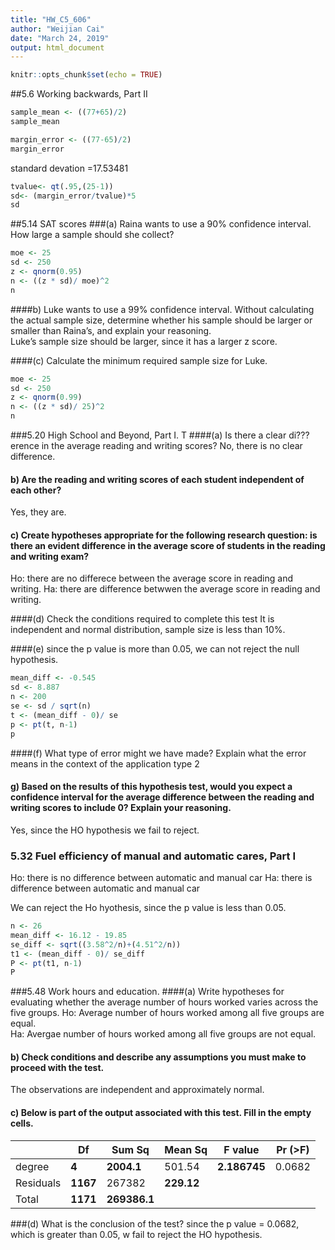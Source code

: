 ---
title: "HW_C5_606"
author: "Weijian Cai"
date: "March 24, 2019"
output: html_document
---

```{r setup, include=FALSE}
knitr::opts_chunk$set(echo = TRUE)
```
##5.6 Working backwards, Part II
```{r}
sample_mean <- ((77+65)/2)
sample_mean
```

```{r}
margin_error <- ((77-65)/2)
margin_error
```
standard devation =17.53481
```{r}
tvalue<- qt(.95,(25-1))
sd<- (margin_error/tvalue)*5
sd
```


##5.14 SAT scores
###(a) Raina wants to use a 90% confidence interval. How large a sample should she collect?
```{r}
moe <- 25
sd <- 250
z <- qnorm(0.95)
n <- ((z * sd)/ moe)^2
n
```

####b) Luke wants to use a 99% confidence interval. Without calculating the actual sample size, determine whether his sample should be larger or smaller than Raina's, and explain your reasoning.  
Luke's sample size should be larger, since it has a larger z score.  

####(c) Calculate the minimum required sample size for Luke.
```{r}
moe <- 25
sd <- 250
z <- qnorm(0.99)
n <- ((z * sd)/ 25)^2
n
```


###5.20 High School and Beyond, Part I. T
####(a) Is there a clear di???erence in the average reading and writing scores?
No, there is no clear difference.  

#### b) Are the reading and writing scores of each student independent of each other?
Yes, they are.

#### c) Create hypotheses appropriate for the following research question: is there an evident difference in the average score of students in the reading and writing exam?
Ho: there are no differece between the average score in reading and writing.
Ha: there are difference betwwen the average score in reading and writing.

####(d) Check the conditions required to complete this test
It is  independent and normal distribution, sample size is less than 10%.

####(e)
since the p value is more than 0.05, we can not reject the null hypothesis.
```{r}
mean_diff <- -0.545
sd <- 8.887
n <- 200
se <- sd / sqrt(n)
t <- (mean_diff - 0)/ se
p <- pt(t, n-1)
p
```


####(f) What type of error might we have made? Explain what the error means in the context of the application
type 2

#### g) Based on the results of this hypothesis test, would you expect a confidence interval for the average difference between the reading and writing scores to include 0? Explain your reasoning.
Yes, since the HO hypothesis we fail to reject.

### 5.32 Fuel efficiency of manual and automatic cares, Part I
Ho: there is no difference between automatic and manual car
Ha: there is difference between automatic and manual car

We can reject the Ho hyothesis, since the p value is less than 0.05.
```{r}
n <- 26
mean_diff <- 16.12 - 19.85
se_diff <- sqrt((3.58^2/n)+(4.51^2/n))
t1 <- (mean_diff - 0)/ se_diff
P <- pt(t1, n-1)
P
```

###5.48 Work hours and education.
####(a) Write hypotheses for evaluating whether the average number of hours worked varies across the five groups.
Ho: Average number of hours worked among all five groups are equal.  
Ha: Avergae number of hours worked among all five groups are not equal.  

#### b) Check conditions and describe any assumptions you must make to proceed with the test. 
The observations are independent and approximately normal.

#### c) Below is part of the output associated with this test. Fill in the empty cells.  
|         |Df   | Sum Sq  |Mean Sq| F value  | Pr (>F) |
|---------|-----|---------|-------|----------|---------|
|degree   | **4**    |  **2004.1** | 501.54  | **2.186745** | 0.0682 |
|Residuals| **1167** |  267382| **229.12**   |              |
|Total    | **1171** | **269386.1** |        |              |

###(d) What is the conclusion of the test?
since the p value = 0.0682, which is greater than 0.05, w fail to reject the HO hypothesis.



